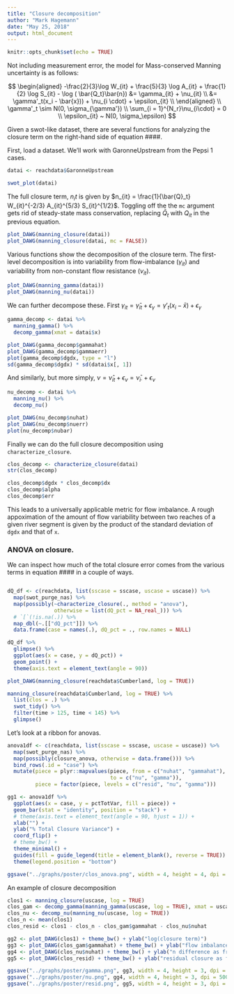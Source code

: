 ---
title: "Closure decomposition"
author: "Mark Hagemann"
date: "May 25, 2018"
output: html_document
---

```{r setup, include=FALSE}
knitr::opts_chunk$set(echo = TRUE)
```

Not including measurement error, the model for Mass-conserved Manning uncertainty is as follows:

$$
\begin{aligned}
-\frac{2}{3}\log W_{it} + \frac{5}{3} \log A_{it} + \frac{1}{2} \log S_{it} - \log ( \bar{Q_t}\bar{n}) &= \gamma_{it} + \nu_{it} \\
&=  \gamma'_t(x_i - \bar{x})) + \nu_{i \cdot} + \epsilon_{it} \\
\end{aligned} \\
\gamma'_t \sim N(0, \sigma_{\gamma'}) \\
\sum_{i = 1}^{N_r}\nu_{i\cdot} = 0 \\
\epsilon_{it} ~ N(0, \sigma_\epsilon)
$$

Given a swot-like dataset, there are several functions for analyzing the closure term on the right-hand side of equation ####.

First, load a dataset. We'll work with GaronneUpstream from the Pepsi 1 cases. 



```{r}
datai <- reachdata$GaronneUpstream

swot_plot(datai)
```

The full closure term, $n_it$ is given by $n_{it} = \frac{1}{\bar{Q}_t} W_{it}^{-2/3} A_{it}^{5/3} S_{it}^{1/2}$. Toggling off the the `mc` argument gets rid of steady-state mass conservation, replacing $\bar{Q}_t$ with $Q_{it}$ in the previous equation. 

```{r}
plot_DAWG(manning_closure(datai))
plot_DAWG(manning_closure(datai, mc = FALSE))
```

Various functions show the decomposition of the closure term. The first-level decomposition is into variability from flow-imbalance ($\gamma_{it}$) and variability from non-constant flow resistance ($\nu_{it}$).

```{r}
plot_DAWG(manning_gamma(datai))
plot_DAWG(manning_nu(datai))

```

We can further decompose these. First $\gamma_{it} = \hat{\gamma}_{it} + \epsilon_{\gamma} = \gamma'_{t}(x_{i} - \bar{x}) + \epsilon_\gamma$

```{r}
gamma_decomp <- datai %>% 
  manning_gamma() %>% 
  decomp_gamma(xmat = datai$x)

plot_DAWG(gamma_decomp$gammahat)
plot_DAWG(gamma_decomp$gammaerr)
plot(gamma_decomp$dgdx, type = "l")
sd(gamma_decomp$dgdx) * sd(datai$x[, 1])
```

And similarly, but more simply, $\nu = \hat{\nu}_{it} + \epsilon_\nu = \bar{\nu}_{i\cdot} + \epsilon_{\nu}$

```{r}
nu_decomp <- datai %>% 
  manning_nu() %>% 
  decomp_nu()

plot_DAWG(nu_decomp$nuhat)
plot_DAWG(nu_decomp$nuerr)
plot(nu_decomp$nubar)

```

Finally we can do the full closure decomposition using `characterize_closure`. 

```{r}
clos_decomp <- characterize_closure(datai)
str(clos_decomp)

clos_decomp$dgdx * clos_decomp$dx
clos_decomp$alpha
clos_decomp$err
```


This leads to a universally applicable metric for flow imbalance. A rough appoximation of the amount of flow variability between two reaches of a given river segment is given by the product of the standard deviation of `dgdx` and that of `x`. 


### ANOVA on closure. 

We can inspect how much of the total closure error comes from the various terms in equation #### in a couple of ways.

```{r}

```


```{r}
dQ_df <- c(reachdata, list(sscase = sscase, uscase = uscase)) %>% 
  map(swot_purge_nas) %>% 
  map(possibly(~characterize_closure(., method = "anova"), 
               otherwise = list(dQ_pct = NA_real_))) %>% 
  # `[`(!is.na(.)) %>%
  map_dbl(~.[["dQ_pct"]]) %>% 
  data.frame(case = names(.), dQ_pct = ., row.names = NULL)

dQ_df %>% 
  glimpse() %>% 
  ggplot(aes(x = case, y = dQ_pct)) + 
  geom_point() +
  theme(axis.text = element_text(angle = 90))

plot_DAWG(manning_closure(reachdata$Cumberland, log = TRUE))

manning_closure(reachdata$Cumberland, log = TRUE) %>% 
  list(clos = .) %>% 
  swot_tidy() %>% 
  filter(time > 125, time < 145) %>% 
  glimpse()
```

Let's look at a ribbon for anovas.

```{r}
anova1df <- c(reachdata, list(sscase = sscase, uscase = uscase)) %>% 
  map(swot_purge_nas) %>% 
  map(possibly(closure_anova, otherwise = data.frame())) %>% 
  bind_rows(.id = "case") %>% 
  mutate(piece = plyr::mapvalues(piece, from = c("nuhat", "gammahat"), 
                                 to = c("nu", "gamma")),
         piece = factor(piece, levels = c("resid", "nu", "gamma")))

gg1 <- anova1df %>% 
  ggplot(aes(x = case, y = pctTotVar, fill = piece)) +
  geom_bar(stat = "identity", position = "stack") +
  # theme(axis.text = element_text(angle = 90, hjust = 1)) +
  xlab("") +
  ylab("% Total Closure Variance") +
  coord_flip() +
  # theme_bw() + 
  theme_minimal() +
  guides(fill = guide_legend(title = element_blank(), reverse = TRUE)) +
  theme(legend.position = "bottom")

ggsave("../graphs/poster/clos_anova.png", width = 4, height = 4, dpi = 500)

```




An example of closure decomposition

```{r}
clos1 <- manning_closure(uscase, log = TRUE)
clos_gam <- decomp_gamma(manning_gamma(uscase, log = TRUE), xmat = uscase$x)
clos_nu <- decomp_nu(manning_nu(uscase, log = TRUE))
clos_n <- mean(clos1)
clos_resid <- clos1 - clos_n - clos_gam$gammahat - clos_nu$nuhat

gg2 <- plot_DAWG(clos1) + theme_bw() + ylab("log(closure term)")
gg3 <- plot_DAWG(clos_gam$gammahat) + theme_bw() + ylab("flow imbalance as fraction (gamma)")
gg4 <- plot_DAWG(clos_nu$nuhat) + theme_bw() + ylab("n difference as fraction")
gg5 <- plot_DAWG(clos_resid) + theme_bw() + ylab("residual closure as fraction")

ggsave("../graphs/poster/gamma.png", gg3, width = 4, height = 3, dpi = 500)
ggsave("../graphs/poster/nu.png", gg4, width = 4, height = 3, dpi = 500)
ggsave("../graphs/poster/resid.png", gg5, width = 4, height = 3, dpi = 500)

```

